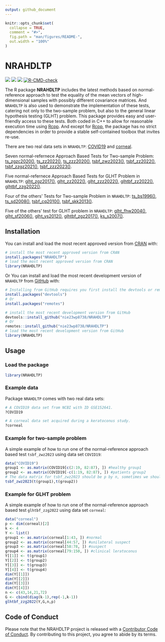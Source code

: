 ```yaml
---
output: github_document
---
```


<!-- README.md is generated from README.Rmd. Please edit that file -->

```r
knitr::opts_chunk$set(
  collapse = TRUE,
  comment = "#>",
  fig.path = "man/figures/README-",
  out.width = "100%"
)
```

# NRAHDLTP

<!-- badges: start -->

[![](https://www.r-pkg.org/badges/version/NRAHDLTP)](https://cran.r-project.org/package=NRAHDLTP) [![](https://www.r-pkg.org/badges/last-release/NRAHDLTP)](https://cran.r-project.org/package=NRAHDLTP) [![](https://cranlogs.r-pkg.org/badges/grand-total/NRAHDLTP)](https://cran.r-project.org/package=NRAHDLTP) 
[![R-CMD-check](https://github.com/nie23wp8738/NRAHDLTP/actions/workflows/R-CMD-check.yaml/badge.svg)](https://github.com/nie23wp8738/NRAHDLTP/actions/workflows/R-CMD-check.yaml)
<!-- badges: end -->

The R package **NRAHDLTP** includes the latest methods based on normal-reference approach to test the equality of the mean vectors of high-dimensional samples with possibly different covariance matrices. And `NRAHDLTP` is also used to demonstrate the implementation of these tests, catering not only to the two-sample problem, but also to the general linear hypothesis testing (GLHT) problem. This package provides easy and user-friendly access to these tests. Both coded in C++ to allow for reasonable execution time using [Rcpp](https://github.com/RcppCore/Rcpp). And except for [Rcpp](https://github.com/RcppCore/Rcpp), the package has no strict dependencies in order to provide a stable self-contained toolbox that invites re-use.

There are two real data sets in `NRAHDLTP`: [COVID19](https://nie23wp8738.github.io/NRAHDLTP/reference/COVID19.html) and [corneal](https://nie23wp8738.github.io/NRAHDLTP/reference/corneal.html).

Seven normal-refernece Approach Based Tests for Two-sample Problem: [ts_zgzc2020()](https://nie23wp8738.github.io/NRAHDLTP/reference/ts_zgzc2020.html), [ts_zz2022()](https://nie23wp8738.github.io/NRAHDLTP/reference/ts_zz2022.html), [ts_zzz2020()](https://nie23wp8738.github.io/NRAHDLTP/reference/ts_zzz2020.html), [tsbf_zwz2023()](https://nie23wp8738.github.io/NRAHDLTP/reference/tsbf_zwz2023.html), [tsbf_zz2022()](https://nie23wp8738.github.io/NRAHDLTP/reference/tsbf_zz2022.html), [tsbf_zzgz2021()](https://nie23wp8738.github.io/NRAHDLTP/reference/tsbf_zzgz2021.html), [tsbf_zzz2023()](https://nie23wp8738.github.io/NRAHDLTP/reference/tsbf_zzz2023.html).

Five normal-refernece Approach Based Tests for GLHT Problem in `NRAHDLTP`: [glht_zgz2017()](https://nie23wp8738.github.io/NRAHDLTP/reference/glht_zgz2017.html), [glht_zz2022()](https://nie23wp8738.github.io/NRAHDLTP/reference/glht_zz2022.html), [glht_zzz2022()](https://nie23wp8738.github.io/NRAHDLTP/reference/glht_zzz2022.html), [glhtbf_zz2022()](https://nie23wp8738.github.io/NRAHDLTP/reference/glhtbf_zz2022.html), [glhtbf_zzg2022()](https://nie23wp8738.github.io/NRAHDLTP/reference/glhtbf_zzg2022.html).

Four of the others' Tests for Two-sample Problem in `NRAHDLTP`: [ts_bs1996()](https://nie23wp8738.github.io/NRAHDLTP/reference/ts_bs1996.html), [ts_sd2008()](https://nie23wp8738.github.io/NRAHDLTP/reference/ts_sd2008.html), [tsbf_cq2010()](https://nie23wp8738.github.io/NRAHDLTP/reference/tsbf_cq2010.html), [tsbf_skk2013()](https://nie23wp8738.github.io/NRAHDLTP/reference/tsbf_skk2013.html).

Five of the others' test for GLHT problem in `NRAHDLTP`: [glht_fhw2004()](https://nie23wp8738.github.io/NRAHDLTP/reference/glht_fhw2004.html), [glht_sf2006()](https://nie23wp8738.github.io/NRAHDLTP/reference/glht_sf2006.html), [glht_ys2012()](https://nie23wp8738.github.io/NRAHDLTP/reference/glht_ys2012.html), [glhtbf_zgz2017()](https://nie23wp8738.github.io/NRAHDLTP/reference/glhtbf_zgz2017.html), [ks_s2007()](https://nie23wp8738.github.io/NRAHDLTP/reference/ks_s2007.html).

## Installation

You can install and load the most recent approved version from [CRAN](https://cran.r-project.org/web/packages/NRAHDLTP/index.html) with:

``` r
# install the most recent approved version from CRAN
install.packages("NRAHDLTP")
# load the most recent approved version from CRAN
library(NRAHDLTP)
```

Or You can install and load the most recent development version of `NRAHDLTP` from [GitHub](https://github.com/) with:

``` r
# Installing from GitHub requires you first install the devtools or remotes package
install.packages("devtools")
# Or
install.packages("remotes")

# install the most recent development version from GitHub
devtools::install_github("nie23wp8738/NRAHDLTP")
# Or
remotes::install_github("nie23wp8738/NRAHDLTP")
# load the most recent development version from GitHub
library(NRAHDLTP)
```

## Usage

### Load the package

```r
library(NRAHDLTP)
```

### Example data

Package `NRAHDLTP` comes with two real data sets:

```r
# A COVID19 data set from NCBI with ID GSE152641.
?COVID19

# A corneal data set acquired during a keratoconus study.
?corneal
```

### Example for two-sample problem

A simple example of how to run one of the normal-reference approach based test `tsbf_zwz2023` using data set `COVID19`:

```r
data("COVID19")
group1 <- as.matrix(COVID19[c(2:19, 82:87), ]) #healthy group1
group2 <- as.matrix(COVID19[-c(1:19, 82:87), ]) #patients group2
# The data matrix for tsbf_zwz2023 should be p by n, sometimes we should transpose the data matrix
tsbf_zwz2023(t(group1),t(group2))
```

### Example for GLHT problem

A simple example of how to run one of the normal-reference approach based test `glhtbf_zzg2022` using data set `corneal`:

```r
data("corneal")
p <- dim(corneal)[2]
k <- 4
Y <- list()
group1 <- as.matrix(corneal[1:43, ]) #normal
group2 <- as.matrix(corneal[44:57, ]) #unilateral suspect
group3 <- as.matrix(corneal[58:78, ]) #suspect
group4 <- as.matrix(corneal[79:150, ]) #clinical leratoconus
Y[[1]] <- t(group1)
Y[[2]] <- t(group2)
Y[[3]] <- t(group3)
Y[[4]] <- t(group4)
dim(Y[[1]])
dim(Y[[2]])
dim(Y[[3]])
dim(Y[[4]])
n <- c(43,14,21,72)
G <- cbind(diag(k-1),rep(-1,k-1))
glhtbf_zzg2022(Y,G,n,p)
```

## Code of Conduct

Please note that the NRAHDLTP project is released with a [Contributor Code of Conduct](https://contributor-covenant.org/version/2/1/CODE_OF_CONDUCT.html). By contributing to this project, you agree to abide by its terms.
